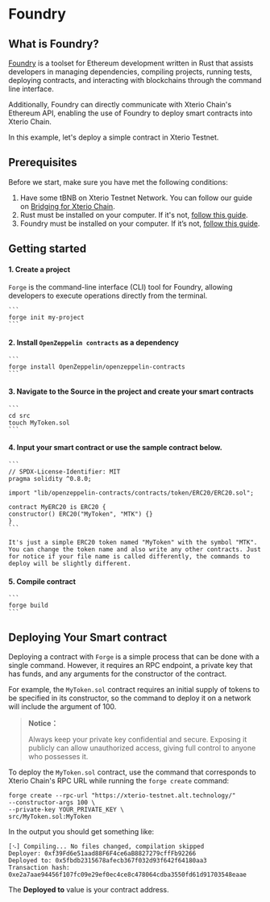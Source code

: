 # Foundry

## What is Foundry?

[Foundry](https://book.getfoundry.sh/) is a toolset for Ethereum development written in Rust that assists developers in managing dependencies, compiling projects, running tests, deploying contracts, and interacting with blockchains through the command line interface.

Additionally, Foundry can directly communicate with Xterio Chain's Ethereum API, enabling the use of Foundry to deploy smart contracts into Xterio Chain.

In this example, let's deploy a simple contract in Xterio Testnet.

## Prerequisites

Before we start, make sure you have met the following conditions:

1. Have some tBNB on Xterio Testnet Network. You can follow our guide on [Bridging for Xterio Chain](../bridging/deposit).
2. Rust must be installed on your computer. If it's not, [follow this guide](https://doc.rust-lang.org/book/ch01-01-installation.html).
3. Foundry must be installed on your computer. If it’s not, [follow this guide](https://book.getfoundry.sh/getting-started/installation).


## Getting started
       
#### 1. Create a project
   
   `Forge` is the command-line interface (CLI) tool for Foundry, allowing developers to execute operations directly from the terminal.

    ```
    forge init my-project
    ```
    
#### 2. Install `OpenZeppelin contracts` as a dependency
    ```
    forge install OpenZeppelin/openzeppelin-contracts
    ```

#### 3. Navigate to the Source in the project and create your smart contracts
    ```
    cd src
    touch MyToken.sol
    ```
#### 4. Input your smart contract or use the sample contract below.
    ```
    // SPDX-License-Identifier: MIT
    pragma solidity ^0.8.0;
    
    import "lib/openzeppelin-contracts/contracts/token/ERC20/ERC20.sol";

    contract MyERC20 is ERC20 {
    constructor() ERC20("MyToken", "MTK") {}
    }
    ```
    
    It's just a simple ERC20 token named "MyToken" with the symbol "MTK". You can change the token name and also write any other contracts. Just for notice if your file name is called differently, the commands to deploy will be slightly different. 

#### 5. Compile contract
    ```
    forge build
    ```

## Deploying Your Smart contract

Deploying a contract with `Forge` is a simple process that can be done with a single command. However, it requires an RPC endpoint, a private key that has funds, and any arguments for the constructor of the contract.

For example, the `MyToken.sol` contract requires an initial supply of tokens to be specified in its constructor, so the command to deploy it on a network will include the argument of 100.


> **Notice：**
>
> Always keep your private key confidential and secure. Exposing it publicly can allow unauthorized access, giving full control to anyone who possesses it.



To deploy the `MyToken.sol` contract, use the command that corresponds to Xterio Chain's RPC URL while running the `forge create` command:

```
forge create --rpc-url "https://xterio-testnet.alt.technology/"
--constructor-args 100 \
--private-key YOUR_PRIVATE_KEY \
src/MyToken.sol:MyToken 
```

In the output you should get something like:

```
[⠢] Compiling... No files changed, compilation skipped 
Deployer: 0xf39Fd6e51aad88F6F4ce6aB8827279cffFb92266 
Deployed to: 0x5fbdb2315678afecb367f032d93f642f64180aa3 
Transaction hash: 0xe2a7aae94456f107fc09e29ef0ec4ce8c478064cdba3550fd61d91703548eaae
```
The **Deployed to** value is your contract address.